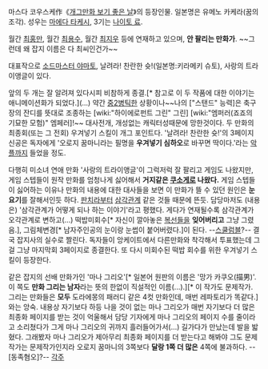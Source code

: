 마스다 코우스케作《[[개그만화 보기 좋은 날]]》의 등장인물. 일본명은 유메노 카케라(꿈의 조각). 성우는 [[마에다 타케시]], 3기는 [[나이토 료]].

월간 [[최홍만]], 월간 [[최용수]], 월간 [[최지우]] 등에 연재하고 있으며, '''안 팔리는 만화가'''. ~~그런데 왜 잡지 이름은 다 최씨인건가~~

대표작으로 [[소드마스터 야마토]], 날려라! 찬란한 슛!(일본명:키라메키 슈토), 사랑의 트라이앵글이 있다.

앞의 두 개는 잘 알려져 있다시피 비참하게 종결.[* 참고로 이 두 작품에 대한 이야기는 애니메이션화가 되었다.](…) 약간 [[중2병]]틱한 상황이나~~나의 ["스탠드" 능력]은 축구장의 잔디를 뜻대로 조종하는 [wiki:"하이에로펀트 그린" 그린] [wiki:"엠퍼러(죠죠의 기묘한 모험)" 엠페러]!~~ 대사전개, 개성없는 캐릭터성때문에 망한것이다.
두 만화의 최종회(또는 그 전회) 우겨넣기 스킬이 개그 포인트다. '날려라! 찬란한 슛!'의 3페이지 신공은 독자에게 '오로지 꿈마니라는 필명을 '''우겨넣기 심하오'''로 바꾸면 딱이다.'라는 [[악플]]까지 들었을 정도.

다행히 미소녀 연애 만화 '사랑의 트라이앵글'이 그럭저럭 잘 팔리고 게임도 나왔지만, 게임 스텝들이 원작 만화를 엄청나게 싫어해서 '''거지같은 [[쿠소게]]로 나왔다.''' 게임 스텝들이 싫어하는 이유나 만화의 내용에 대한 대사들을 보면 이 만화가 뜰 수 있던 원인은 '''눈요기'''를 잘해서인듯 하다. [[판치라]]부터 [[삼각관계]] 같은 것들 때문에 뜬듯. 담당마저도 (내용은) '삼각관계가 어떻게 되나 하는 이야기'라고 평했다. 게다가 연재될수록 삼각관계가 오각관계로 변하고(...) 떡밥미회수[* 자신이 깔아놓은 [[복선]]들을 '''잊어버리고''' 그냥 그렸음.], 그림체변경[* 남자주인공의 눈이랑 눈썹이 붙어버렸다.]이 된다. --[[스쿨럼블]]?-- 결국 잡지사의 실수로 짤린다. 독자들이 앙케이트에서 다른만화와 착각해서 투표했는데 그걸 그냥 마지막회 3페이지로 종결한다. 또 다시 미회수된 떡밥 회수를 위한 우겨넣기 스킬이 등장한다.

같은 잡지의 선배 만화가인 '마나 그리오'[* 일본어 원판의 이름은 '망가 카쿠오(描男)'. 이 쪽도 '''만화 그리는 남자'''라는 뜻의 한없이 직설적인 이름(...).][* 이 작가도 문제작가. 그리는 만화들은 '''모두''' 도라에몽의 패러디 같은 4컷 만화인데, 매번 레파토리가 똑같다.]와는 앙숙. 내용상 자기보다 하등 나을 것이 없는 마나 그리오가 매번 자기보다 더 많은 최종화 페이지를 받는 것이 억울해서 담당 기자에게 마나 그리오의 페이지 수를 줄이라고 소리쳤다가 그게 마나 그리오의 귀까지 흘러들어가서(…) 길가다가 만났는데 발을 밟혔다. 그래봤자 마나 그리오가 제아무리 최종화 페이지를 더 받는다고 해봐야 그도 문제작가는 문제작가인지라 오로지 꿈마니의 3쪽보다 '''달랑 1쪽 더 많은''' 4쪽에 불과하다. --[동족혐오]?--
[[각주]]
